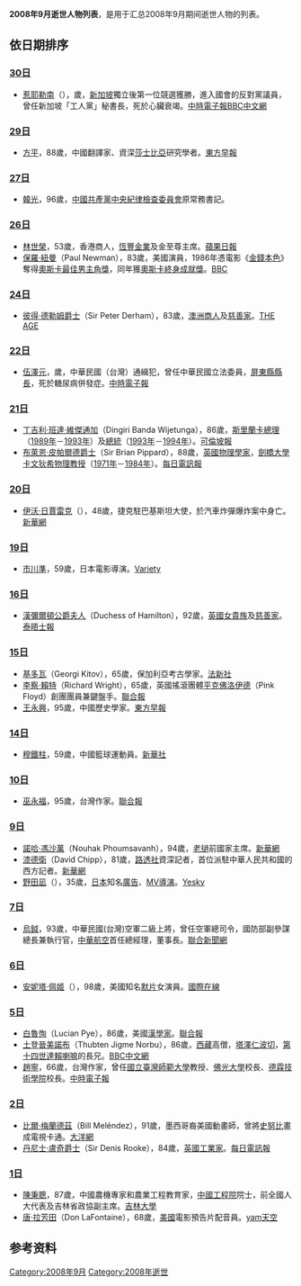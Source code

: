 {{Quotation|{{MonthTOC|2008年|逝世人物列表}}}}<center></center>	
{{TOCright}}

'''2008年9月逝世人物列表'''，是用于汇总2008年9月期间逝世人物的列表。

== 依日期排序 ==
=== [[9月30日|30日]] ===
* [[惹耶勒南|惹耶勒南]]（{{lang|en|Joshua Benjamin Jeyaretnam}}），{{age|1926|1|5|2008|9|30}}歲，[[新加坡|新加坡]]獨立後第一位競選獲勝，進入國會的反對黨議員，曾任新加坡「工人黨」秘書長，死於心臟衰竭。[https://web.archive.org/web/20081004215551/http://news.chinatimes.com/2007Cti/2007Cti-News/2007Cti-News-Content/0%2C4521%2C110504%20112008100100335%2C00.html 中時電子報][http://news.bbc.co.uk/chinese/trad/hi/newsid_7640000/newsid_7644100/7644103.stm BBC中文網]{{Wayback|url=http://news.bbc.co.uk/chinese/trad/hi/newsid_7640000/newsid_7644100/7644103.stm |date=20190307175108 }}

=== [[9月29日|29日]] ===
* [[方平_(翻譯家)|方平]]，88歲，中國翻譯家、資深[[莎士比亞|莎士比亞]]研究學者。[https://web.archive.org/web/20160304193051/http://book.hexun.com/2008-10-07/109535971.html 東方早報]

=== [[9月27日|27日]] ===
* [[韩光_(1912年)|韓光]]，96歲，[[中國共產黨中央紀律檢查委員會|中國共產黨中央紀律檢查委員會]]原常務書記。

=== [[9月26日|26日]] ===
* [[林世榮_(商人)|林世榮]]，53歲，香港商人，[[恆豐金業|恆豐金業]]及金至尊主席。[https://web.archive.org/web/20080929012338/http://www1.appledaily.atnext.com/template/apple/art_main.cfm?iss_id=20080927&sec_id=4104&subsec_id=11866&art_id=11655946 蘋果日報]
* [[保羅·紐曼|保羅·紐曼]]（Paul Newman），83歲，美國演員，1986年憑電影《[[金錢本色|金錢本色]]》奪得[[奧斯卡最佳男主角獎|奧斯卡最佳男主角獎]]，同年獲[[奧斯卡終身成就獎|奧斯卡終身成就獎]]。[http://news.bbc.co.uk/2/hi/entertainment/7639614.stm BBC]{{Wayback|url=http://news.bbc.co.uk/2/hi/entertainment/7639614.stm |date=20201109040811 }}

=== [[9月24日|24日]] ===
* [[彼得·德勒姆|彼得·德勒姆爵士]]（Sir Peter Derham），83歲，[[澳洲|澳洲]][[商人|商人]]及[[慈善家|慈善家]]。[http://www.theage.com.au/national/high-achiever-who-never-said-never-20080925-4o4t.html THE AGE]{{Wayback|url=http://www.theage.com.au/national/high-achiever-who-never-said-never-20080925-4o4t.html |date=20200411085148 }}

=== [[9月22日|22日]] ===
* [[伍澤元|伍澤元]]，{{age|1945|8|17|2008|9|22}}歲，中華民國（台灣）通緝犯，曾任中華民國立法委員，[[屏東縣縣長|屏東縣縣長]]，死於糖尿病併發症。[https://web.archive.org/web/20081202085618/http://news.chinatimes.com/2007Cti/2007Cti-Focus/2007Cti-Focus-Content/0,4518,9709250071+97092505+0+090303+0,00.html 中時電子報]

=== [[9月21日|21日]] ===
* [[丁吉利·班達·維傑通加|丁吉利·班達·維傑通加]]（Dingiri Banda Wijetunga），86歲，[[斯里蘭卡總理|斯里蘭卡總理]]（[[1989年|1989年]]－[[1993年|1993年]]）及[[斯里蘭卡總統|總統]]（[[1993年|1993年]]－[[1994年|1994年]]）。[https://web.archive.org/web/20081025090958/http://www.colombopage.com/archive_08/September2154459KA.html 可倫坡報]
* [[布莱恩·皮帕尔德|布萊恩·皮帕爾德爵士]]（Sir Brian Pippard），88歲，[[英國|英國]][[物理學家|物理學家]]，[[劍橋大學|劍橋大學]][[卡文狄希物理教授|卡文狄希物理教授]]（[[1971年|1971年]]－[[1984年|1984年]]）。[http://www.telegraph.co.uk/news/obituaries/3069588/Professor-Sir-Brian-Pippard.html 每日電訊報]{{Wayback|url=http://www.telegraph.co.uk/news/obituaries/3069588/Professor-Sir-Brian-Pippard.html |date=20190616075730 }}

=== [[9月20日|20日]] ===
* [[伊沃·日賈雷克|伊沃·日賈雷克]]（{{lang|cs|Ivo Žďárek}}），48歲，捷克駐巴基斯坦大使，於汽車炸彈爆炸案中身亡。[http://news.xinhuanet.com/newscenter/2008-09/21/content_10087614.htm 新華網]{{Wayback|url=http://news.xinhuanet.com/newscenter/2008-09/21/content_10087614.htm |date=20081025003425 }}

=== [[9月19日|19日]] ===
* [[市川準|市川準]]，59歲，日本電影導演。[http://www.variety.com/article/VR1117992497.html?categoryid=25&cs=1 Variety]{{Wayback|url=http://www.variety.com/article/VR1117992497.html?categoryid=25&cs=1 |date=20080924101959 }}

=== [[9月16日|16日]] ===
* [[伊莉莎伯·道格拉斯-漢彌爾頓，漢彌爾頓及布蘭登公爵夫人|漢彌爾頓公爵夫人]]（Duchess of Hamilton），92歲，[[英國|英國]][[英國貴族|女貴族]]及[[慈善家|慈善家]]。[http://www.timesonline.co.uk/tol/news/uk/scotland/article4770033.ece 泰晤士報]{{Wayback|url=http://www.timesonline.co.uk/tol/news/uk/scotland/article4770033.ece |date=20080919160448 }}

=== [[9月15日|15日]] ===
* [[基多瓦|基多瓦]]（Georgi Kitov），65歲，保加利亞考古學家。[https://web.archive.org/web/20080919212635/http://hk.news.yahoo.com/article/080915/8/87ws.html 法新社]
* [[李察·賴特|李察·賴特]]（Richard Wright），65歲，英國搖滾團體[[平克佛洛伊德|平克佛洛伊德]]（Pink Floyd）創團團員兼鍵盤手。[http://udn.com/NEWS/WORLD/WOR4/4520779.shtml 聯合報]{{Wayback|url=http://udn.com/NEWS/WORLD/WOR4/4520779.shtml |date=20080920044529 }}
* [[王永興|王永興]]，95歲，中國歷史學家。[http://www.dfdaily.com/node2/node31/node2433/userobject1ai124040.shtml 東方早報]{{dead link|date=十一月 2017 |bot=InternetArchiveBot }}

=== [[9月14日|14日]] ===
* [[穆鐵柱|穆鐵柱]]，59歲，中國籃球運動員。[http://news.xinhuanet.com/photo/2008-09/14/content_9997317.htm 新華社]{{Wayback|url=http://news.xinhuanet.com/photo/2008-09/14/content_9997317.htm |date=20081229095925 }}

=== [[9月10日|10日]] ===
* [[巫永福|巫永福]]，95歲，台灣作家。[http://udn.com/NEWS/READING/X5/4553314.shtml 聯合報]{{Wayback|url=http://udn.com/NEWS/READING/X5/4553314.shtml |date=20081013114513 }}

=== [[9月9日|9日]] ===
* [[諾哈·馮沙萬|諾哈·馮沙萬]]（Nouhak Phoumsavanh），94歲，[[老撾|老撾]]前國家主席。[http://news.xinhuanet.com/world/2008-09/11/content_9925254.htm 新華網]
* [[漆德衛|漆德衛]]（David Chipp），81歲，[[路透社|路透社]]資深記者，首位派駐中華人民共和國的西方記者。[http://news.xinhuanet.com/world/2008-09/18/content_10070494.htm 新華網]
* [[野田凪|野田凪]]（{{lang|ja|野田 凪}}），35歲，[[日本|日本]]知名[[廣告|廣告]]、[[MV|MV]][[導演|導演]]。[https://web.archive.org/web/20100115083133/http://comic.yesky.com/225/8306725.shtml Yesky]

=== [[9月7日|7日]] ===
* [[烏鉞|烏鉞]]，93歲，中華民國(台灣)空軍二級上將，曾任空軍總司令，國防部副參謀總長兼執行官，[[中華航空|中華航空]]首任總經理，董事長。[http://udn.com/NEWS/OPINION/X1/4523981.shtml 聯合新聞網]{{Wayback|url=http://udn.com/NEWS/OPINION/X1/4523981.shtml |date=20080921051226 }}

=== [[9月6日|6日]] ===
* [[安妮塔·佩姬|安妮塔·佩姬]]（{{lang|en|Anita Page}}），98歲，美國知名[[無聲電影|默片]]女演員。[http://gb.cri.cn/18504/2008/09/08/2585s2232466.htm 國際在線]{{Wayback|url=http://gb.cri.cn/18504/2008/09/08/2585s2232466.htm |date=20160304123531 }}

=== [[9月5日|5日]] ===
* [[白魯恂|白魯恂]]（Lucian Pye），86歲，美國[[漢學家|漢學家]]。[http://udn.com/NEWS/WORLD/WOR6/4516393.shtml 聯合報]{{Wayback|url=http://udn.com/NEWS/WORLD/WOR6/4516393.shtml |date=20080914162138 }}
* [[土登晉美諾布|土登晉美諾布]]（Thubten Jigme Norbu），86歲，[[西藏|西藏]]高僧，[[塔澤仁波切|塔澤仁波切]]，[[第十四世達賴喇嘛|第十四世達賴喇嘛]]的長兄。[http://news.bbc.co.uk/chinese/simp/hi/newsid_7600000/newsid_7601600/7601689.stm BBC中文網]{{Wayback|url=http://news.bbc.co.uk/chinese/simp/hi/newsid_7600000/newsid_7601600/7601689.stm |date=20190902193032 }}
* [[趙寧|趙寧]]，66歲，台灣作家，曾任[[國立臺灣師範大學|國立臺灣師範大學]]教授、[[佛光大學|佛光大學]]校長、[[德霖技術學院|德霖技術學院]]校長。[http://news.chinatimes.com/2007Cti/2007Cti-Focus/2007Cti-Focus-Content/0,4518,9709050291+0+0+160645+0,00.html 中時電子報]{{dead link|date=2018年5月 |bot=InternetArchiveBot |fix-attempted=yes }}

=== [[9月2日|2日]] ===
* [[比爾·梅蘭德茲|比爾·梅蘭德茲]]（Bill Meléndez），91歲，墨西哥裔美國動畫師，曾將[[史努比|史努比]]畫成電視卡通。[https://archive.is/20130425185349/http://news.dayoo.com/world/200809/04/53871_4046304.htm 大洋網]
* [[丹尼士·盧奇|丹尼士·盧奇爵士]]（Sir Denis Rooke），84歲，[[英國|英國]][[工業家|工業家]]。[http://www.telegraph.co.uk/news/obituaries/2690308/Sir-Denis-Rooke-OM.html 每日電訊報]{{WebCite|url=https://www.webcitation.org/67tsJ1iEQ?url=http://www.telegraph.co.uk/news/obituaries/2690308/Sir-Denis-Rooke-OM.html |date=20120524132141 |dateformat=iso }}

=== [[9月1日|1日]] ===
* [[陳秉聰|陳秉聰]]，87歲，中國農機專家和農業工程教育家，[[中國工程院|中國工程院]]院士，前全國人大代表及吉林省政協副主席。[https://archive.is/20121127212304/http://sbae.jlu.edu.cn/articles.php?id=926 吉林大學]
* [[唐·拉芳田|唐·拉芳田]]（Don LaFontaine），68歲，[[美國|美國]]電影預告片配音員。[http://news.yam.com/cna/entertain/200809/20080903539226.html yam天空]

== 参考资料 ==
{{reflist}}

{{各年各月份逝世人物}}

[[Category:2008年9月|Category:2008年9月]]
[[Category:2008年逝世|Category:2008年逝世]]